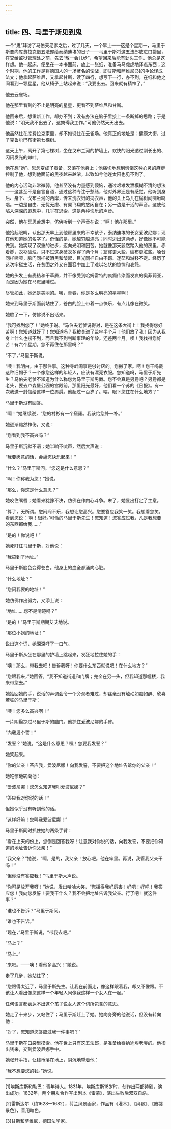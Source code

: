 ```yaml
---
---
---
```

title: 四、马里于斯见到鬼
---




一个“鬼”拜访了马伯夫老爹之后，过了几天，一个早上——这是个星期一，马里于斯要向库费拉克借五法郎给泰纳迪埃的日子——马里于斯将这五法郎放进口袋里，在交给监狱管理处之前，先去“散一会儿步”，希望回来后能有劲头工作。他总是这样想。他一起床，便坐在一本书面前，放上一张纸，准备马马虎虎地译点东西；这个时期，他的工作是将德国人的一场著名的论战，即甘斯和萨维尼[3]的争论译成法文；他拿起萨维尼，又拿起甘斯，读了四行，想写下一行，办不到，在纸和他之间看到一颗星星，他从椅子上站起来说：“我要出去。回来就有精神了。”

他去云雀场。

他在那里看到的不止是明亮的星星，更看不到萨维尼和甘斯。

他回来后，想重新工作，却办不到；没有办法在脑子里接上一条断掉的思路；于是他说：“明天我不出去了。这妨碍我工作。”可他仍然天天出去。

他虽然住在库费拉克家里，却不如说住在云雀场。他真正的地址是：健康大街，过了克鲁尔巴布街第七棵树。

这天上午，离开了第七棵树，坐在戈布兰河的护墙上。欢快的阳光透过刚长出的、闪闪发光的嫩叶。

他在想“她”。思念变成了责备，又落在他身上；他痛切地想到懒惰这种心灵的麻痹控制了他，想到他面前的黑夜越来越浓，以致如今他连太阳也见不到了。

他的内心活动非常微弱，他甚至没有力量感到懊恼，通过艰难发泄模糊不清的想法——这甚至不是自言自语，通过这种专注于愁绪，他对外界还是有感觉。他听到身后、身下、戈布兰河的两岸，传来洗衣妇的捣衣声，他的头上鸟儿在榆树间啁啾鸣唱。一边是自由、无忧无虑、有翼飞翔的悠闲自在；另一边是干活的声音。这使他陷入深深的遐想中，几乎在思索，这是两种快乐的声音。

突然，他在冥思苦想中，仿佛听到一个声音在说：“啊！他在那里。”

他抬起眼睛，认出那天早上到他房里来的不幸孩子，泰纳迪埃的长女爱波尼娜；现在他知道她的名字了。奇怪的是，她越穷越漂亮；同时迈出这两步，好像她不可能做到。她实现了双重的进步，迈向光明和困苦。她就像那天毅然踏入他的房里，赤着脚，衣衫破烂，只不过这身破衣多穿了两个月；窟窿更大些，破布更脏些。嗓音同样嘶哑，脑门同样被晒黑和皱起，目光同样自由不羁、迷茫和游移不定。经历了这次牢狱生活，在贫困之外又在面容中加上了难以名状的惊惶和哀怨。

她的头发上有麦秸和干草屑，并不像受到哈姆雷特的疯癫传染而发疯的奥菲莉亚，而是因为她在马厩里睡过。

尽管如此，她还是美丽的。噢，青春，你是多么明亮的星星啊！

她来到马里于斯面前站住了，苍白的脸上带着一点快乐，有点儿像在微笑。

她歇了一下，仿佛说不出话来。

“我可找到您了！”她终于说。“马伯夫老爹说得对，是在这条大街上！我找得您好苦啊！您知道就好了！您知道吗？我被关进了监牢半个月！他们放了我！因为从我身上什么也捞不到，而且我不到判断事理的年龄。还差两个月。噢！我找得您好苦！有六个星期。您不再住在那里吗？”

“不了，”马里于斯说。

“噢！我明白。由于那件事。这种寻衅闹事是够讨厌的。您搬了家。啊！您干吗戴这种旧帽子？一个像您这样的年轻人，应该有漂亮衣服。您知道吗，马里于斯先生？马伯夫老爹不知道为什么称您为马里于斯男爵。您不会真是男爵吧？男爵都是老头，要去卢森堡公园的宫殿前，那里阳光最好，他们看一个苏的《日报》。有一次我送一封信给这样一位男爵。他超过一百岁了。喂，眼下您住在什么地方？”

马里于斯没有回答。

“啊！”她继续说，“您的衬衫有一个窟窿。我该给您补一补。”

她逐渐黯然神伤，又说：

“您看到我不高兴吗？”

马里于斯沉默不语；她半晌不吭声，然后大声说：

“我要愿意的话，会逼您快乐起来！”

“什么？”马里于斯问。“您这是什么意思？”

“啊！你称我为您！”她说。

“那么，你这是什么意思？”

她咬住嘴唇；她看来犹豫不决，仿佛在作内心斗争。末了，她显出打定了主意。

“算了，无所谓。您闷闷不乐，我想让您高兴。您要答应我笑一笑。我想看您笑，看到您说：‘啊！很好。’可怜的马里于斯先生！您知道！您答应过我，凡是我想要的东西都给我……”

“是的！你说吧！”

她死盯住马里于斯，对他说：

“我搞到了地址。”

马里于斯脸色变得苍白。他身上的血全都涌向心脏。

“什么地址？”

“您问我要的地址！”

她仿佛作出努力，又添上说：

“地址……您不是清楚吗？”

“是的！”马里于斯期期艾艾地说。

“那位小姐的地址！”

说出这个词，她深深吁了一口气。

马里于斯从坐在那里的护墙上跳起来，发狂地拉住她的手：

“噢！那么，带我去吧！告诉我呀！你要什么东西就说吧！在什么地方？”

“您跟我来，”她回答。“我不知道街道和门牌；完全在另一头，但我知道那幢楼，我来带您去。”

她抽回她的手，说话的声调会令一个旁观者难过，却丝毫没有触动如痴如醉、欣喜若狂的马里于斯：

“噢！您多么高兴啊！”

一片阴翳掠过马里于斯的脑门。他抓住爱波尼娜的手臂。

“向我发个誓！”

“发誓？”她说，“这是什么意思？嘿！您要我发誓？”

她笑起来。

“你的父亲！答应我，爱波尼娜！向我发誓，不要把这个地址告诉你的父亲！”

她吃惊地转向他：

“爱波尼娜！您怎么知道我叫爱波尼娜？”

“答应我对你说的话！”

但她似乎没有听到他的话。

“这样好嘛！您叫我爱波尼娜！”

马里于斯同时抓住她的两条手臂：

“看在上天的份上，您倒是回答我呀！注意我对你说的话，向我发誓，不要把你知道的地址告诉你父亲！”

“我父亲？”她说，“啊，是的，我父亲！放心吧。他在牢里。再说，我管我父亲干吗！”

“但你没有答应我！”马里于斯大声说。

“你可是放开我呀！”她说，发出哈哈大笑，“您摇得我好厉害！好吧！好吧！我答应您！我向您发誓！要我干什么？我不会把地址告诉我父亲。行了吧！就这件事？”

“谁也不告诉？”马里于斯问。

“谁也不告诉。”

“现在，”马里于斯说，“带我去吧。”

“马上？”

“马上。”

“来吧。——噢！看他多高兴！”她说。

走了几步，她站住了：

“您跟得太近了，马里于斯先生。让我在前面走，像这样跟着我，却又不像跟。不该让人看出像您这样一个年轻人同像我这样一个女人在一起。”

任何语言都表达不出这个孩子说女人这个词所包含的意思。

她走了十来步，又站住了；马里于斯赶上了她。她向身旁的他说话，但没有转向他：

“对了，您知道您答应过我一件事吧？”

马里于斯在口袋里摸索。他在世上只有这五法郎，是准备给泰纳迪埃老爹的。他掏出钱来，交到爱波尼娜手中。

她张开手指，让钱币落在地上，阴沉地望着他：

“我不想要您的钱。”她说。



* * *



[1]埃斯库斯和勒巴：青年诗人。1831年，埃斯库斯18岁时，创作出两部诗剧，演出成功。1832年，两个朋友合作写出剧本《雷蒙》，演出失败后双双自杀。

[2]雷斯达尔（约1628—1682），荷兰风景画家，作品有《灌木》、《风暴》、《废墟景色》，善用暗色。

[3]甘斯和萨维尼，德国法学家。